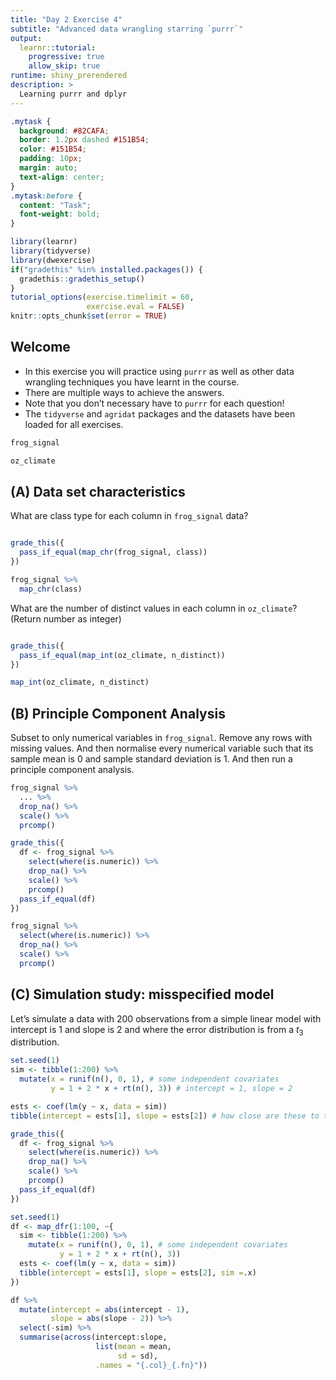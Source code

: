 ```yaml
---
title: "Day 2 Exercise 4"
subtitle: "Advanced data wrangling starring `purrr`"
output: 
  learnr::tutorial:
    progressive: true
    allow_skip: true
runtime: shiny_prerendered
description: >
  Learning purrr and dplyr
---
```


```css
.mytask {
  background: #82CAFA;
  border: 1.2px dashed #151B54;
  color: #151B54;
  padding: 10px;
  margin: auto;
  text-align: center;
}
.mytask:before {
  content: "Task";
  font-weight: bold;
}
```

```r
library(learnr)
library(tidyverse)
library(dwexercise)
if("gradethis" %in% installed.packages()) {
  gradethis::gradethis_setup()
} 
tutorial_options(exercise.timelimit = 60,
                 exercise.eval = FALSE)
knitr::opts_chunk$set(error = TRUE)
```

## Welcome

* In this exercise you will practice using `purrr` as well as other data wrangling techniques you have learnt in the course.
* There are multiple ways to achieve the answers.
* Note that you don't necessary have to `purrr` for each question!
* The `tidyverse` and `agridat` packages and the datasets have been loaded for all exercises.

```r
frog_signal
```

```r
oz_climate
```

## (A) Data set characteristics 

<div class="mytask">
What are class type for each column in `frog_signal` data? 
</div>


```r

```

```r
grade_this({
  pass_if_equal(map_chr(frog_signal, class))
})
```

```r
frog_signal %>% 
  map_chr(class)
```


<div class="mytask">
What are the number of distinct values in each column in `oz_climate`? (Return number as integer)
</div>


```r

```

```r
grade_this({
  pass_if_equal(map_int(oz_climate, n_distinct))
})
```

```r
map_int(oz_climate, n_distinct)
```



## (B) Principle Component Analysis

<div class="mytask">
Subset to only numerical variables in `frog_signal`. Remove any rows with missing values. And then normalise every numerical variable such that its sample mean is 0 and sample standard deviation is 1. And then run a principle component analysis.
</div>


```r
frog_signal %>% 
  ... %>% 
  drop_na() %>% 
  scale() %>% 
  prcomp()
```

```r
grade_this({
  df <- frog_signal %>% 
    select(where(is.numeric)) %>% 
    drop_na() %>% 
    scale() %>% 
    prcomp()
  pass_if_equal(df)
})
```

```r
frog_signal %>% 
  select(where(is.numeric)) %>% 
  drop_na() %>% 
  scale() %>% 
  prcomp()
```

## (C) Simulation study: misspecified model

<div class="mytask">
Let's simulate a data with 200 observations from a simple linear model with intercept is 1 and slope is 2 and where the error distribution is from a $t_3$ distribution.  
</div>


```r
set.seed(1)
sim <- tibble(1:200) %>% 
  mutate(x = runif(n(), 0, 1), # some independent covariates
         y = 1 + 2 * x + rt(n(), 3)) # intercept = 1, slope = 2

ests <- coef(lm(y ~ x, data = sim))
tibble(intercept = ests[1], slope = ests[2]) # how close are these to the true values?
```

```r
grade_this({
  df <- frog_signal %>% 
    select(where(is.numeric)) %>% 
    drop_na() %>% 
    scale() %>% 
    prcomp()
  pass_if_equal(df)
})
```

```r
set.seed(1)
df <- map_dfr(1:100, ~{
  sim <- tibble(1:200) %>% 
    mutate(x = runif(n(), 0, 1), # some independent covariates
           y = 1 + 2 * x + rt(n(), 3)) 
  ests <- coef(lm(y ~ x, data = sim))
  tibble(intercept = ests[1], slope = ests[2], sim =.x)
})

df %>% 
  mutate(intercept = abs(intercept - 1),
         slope = abs(slope - 2)) %>% 
  select(-sim) %>% 
  summarise(across(intercept:slope, 
                   list(mean = mean,
                        sd = sd),
                   .names = "{.col}_{.fn}")) 
```
